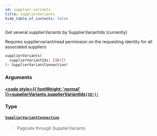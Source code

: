 ```yaml
---
id: supplier-variants
title: supplierVariants
hide_table_of_contents: false
---
```








Get several supplierVariants by SupplierVariantIds (currently)

Requires suppliervariant/read permission on the requesting identity for all associated suppliers

```graphql
supplierVariants(
  supplierVariantIds: [ID!]!
): SupplierVariantConnection!
```


### Arguments

#### [<code style={{ fontWeight: 'normal' }}>supplierVariants.<b>supplierVariantIds</b></code>](#)<Bullet />[`[ID!]!`](/supply/api/graphql-admin/reference/scalars/id) <Badge class="secondary" text="non-null"/> <Badge class="secondary" text="scalar"/>
> 
> 

### Type

#### [`SupplierVariantConnection`](/supply/api/graphql-admin/reference/objects/supplier-variant-connection) <Badge class="secondary" text="object"/>
> Paginate through SupplierVariants
> 





